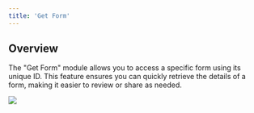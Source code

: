 ```yaml
---
title: 'Get Form'
---
```


## Overview

The "Get Form" module allows you to access a specific form using its unique ID. This feature ensures you can quickly retrieve the details of a form, making it easier to review or share as needed.



![](/images/workflows/get_form001.png)